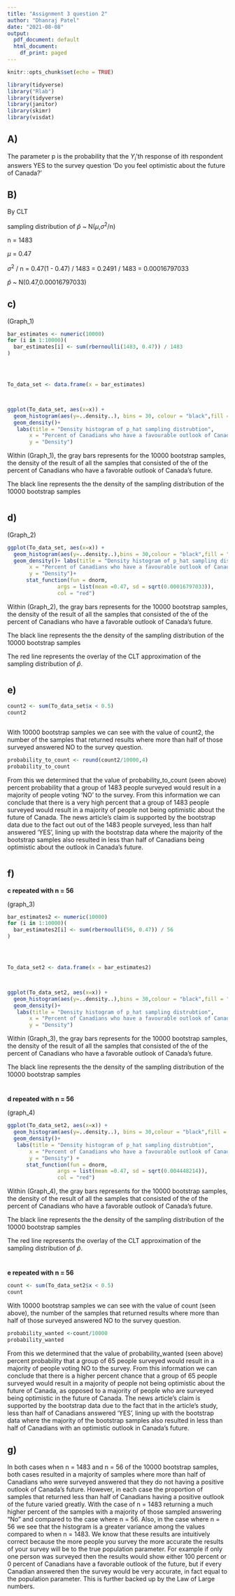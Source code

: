 ```yaml
---
title: "Assignment 3 question 2"
author: "Dhanraj Patel"
date: "2021-08-08"
output:
  pdf_document: default
  html_document:
    df_print: paged
---
```


```r
knitr::opts_chunk$set(echo = TRUE)
```


```r

library(tidyverse)                    
library("Rlab")  
library(tidyverse)
library(janitor)
library(skimr)
library(visdat)
```


## A)

The parameter p is the probability that the $Y_i$'th response of ith respondent
answers YES to the survey question 'Do you feel optimistic about the future of
Canada?'

## B)

By CLT 

sampling distribution of $\hat{p}$ ~ N($\mu$,$\sigma^2$/n)

n = 1483

$\mu$ = 0.47

$\sigma^2$ / n = 0.47(1 - 0.47) / 1483 = 0.2491 / 1483 = 0.00016797033



$\hat{p}$ ~ N(0.47,0.00016797033)


## c)


(Graph_1)
```r
bar_estimates <- numeric(10000)
for (i in 1:10000)(
  bar_estimates[i] <- sum(rbernoulli(1483, 0.47)) / 1483 
)




To_data_set <- data.frame(x = bar_estimates) 



ggplot(To_data_set, aes(x=x)) + 
  geom_histogram(aes(y=..density..), bins = 30, colour = "black",fill = "grey") +
  geom_density()+
   labs(title = "Density histogram of p_hat sampling distrubtion",
       x = "Percent of Canadians who have a favourable outlook of Canada's future",
       y = "Density")

```

Within (Graph_1), the gray bars represents for the 10000 bootstrap samples, 
the density of the result of all the samples that consisted of the of the
percent of Canadians who have a favorable outlook of Canada's future.

The black line represents the the density of the sampling distribution
of the 10000 bootstrap samples 




#

## d)


(Graph_2)
```r

ggplot(To_data_set, aes(x=x)) + 
  geom_histogram(aes(y=..density..),bins = 30,colour = "black",fill = "grey") +
  geom_density()+ labs(title = "Density histogram of p_hat sampling distrubtion",
       x = "Percent of Canadians who have a favourable outlook of Canada's future",
       y = "Density")+
      stat_function(fun = dnorm,
                args = list(mean =0.47, sd = sqrt(0.00016797033)),
                col = "red") 

```
Within (Graph_2), the gray bars represents for the 10000 bootstrap samples, 
the density of the result of all the samples that consisted of the of the
percent of Canadians who have a favorable outlook of Canada's future.

The black line represents the the density of the sampling distribution
of the 10000 bootstrap samples 

The red line represents the overlay of the 
CLT approximation of the sampling distribution of $\hat{p}$.



#

## e) 
```r

count2 <- sum(To_data_set$x < 0.5)
count2



```

With 10000 bootstrap samples we can see with the value of count2, the number of
the samples that returned results where more than half of those surveyed answered NO 
to the survey question. 


```r

probability_to_count <- round(count2/10000,4)
probability_to_count


```

From this we determined that the value of probability_to_count (seen above)
percent probability that a group of 1483 people surveyed would result in a majority of people voting 'NO' to the survey.
From this information we can conclude that there is a very high percent that
a group of 1483 people surveyed would result in a majority of people not being
optimistic about the future of Canada. The news article's claim is supported by the bootstrap data due to the fact out out of the 1483 people surveyed, less than half answered 'YES', lining up with the bootstrap data where the majority of the bootstrap samples also resulted in less than half of Canadians being  optimistic about the outlook in Canada's future.


#

## f) 

**c repeated with n = 56**



(graph_3)
```r
bar_estimates2 <- numeric(10000)
for (i in 1:10000)(
  bar_estimates2[i] <- sum(rbernoulli(56, 0.47)) / 56 
)




To_data_set2 <- data.frame(x = bar_estimates2) 



ggplot(To_data_set2, aes(x=x)) + 
  geom_histogram(aes(y=..density..),bins = 30,colour = "black",fill = "grey") +
  geom_density()+
   labs(title = "Density histogram of p_hat sampling distrubtion",
       x = "Percent of Canadians who have a favourable outlook of Canada's future",
       y = "Density")

```

Within (Graph_3), the gray bars represents for the 10000 bootstrap samples, 
the density of the result of all the samples that consisted of the of the
percent of Canadians who have a favorable outlook of Canada's future.

The black line represents the the density of the sampling distribution
of the 10000 bootstrap samples 


#

**d repeated with n = 56**

(graph_4)
```r

ggplot(To_data_set2, aes(x=x)) + 
  geom_histogram(aes(y=..density..), bins = 30,colour = "black",fill = "grey") +
  geom_density()+
   labs(title = "Density histogram of p_hat sampling distrubtion",
       x = "Percent of Canadians who have a favourable outlook of Canada's future",
       y = "Density") +
      stat_function(fun = dnorm,
                args = list(mean =0.47, sd = sqrt(0.004448214)),
                col = "red") 

```

Within (Graph_4), the gray bars represents for the 10000 bootstrap samples, 
the density of the result of all the samples that consisted of the of the
percent of Canadians who have a favorable outlook of Canada's future.

The black line represents the the density of the sampling distribution
of the 10000 bootstrap samples 

The red line represents the overlay of the 
CLT approximation of the sampling distribution of $\hat{p}$.

#

**e repeated with n = 56**

```r

count <- sum(To_data_set2$x < 0.5)
count
```

With 10000 bootstrap samples we can see with the value of count (seen above), the number of
the samples that returned results where more than half of those surveyed answered NO 
to the survey question. 


```r



probability_wanted <-count/10000
probability_wanted
```

From this we determined that the value of probability_wanted (seen above)
percent probability that a group of 65 people surveyed would result in a majority of people voting NO to the survey. 
From this information we can conclude that there is a higher percent chance that
a group of 65 people surveyed would result in a majority of people not being
optimistic about the future of Canada, as opposed to a majority of people who are
surveyed being optimistic in the future of Canada.
The news article's claim is supported by the bootstrap data due to the fact that in the
article's study, less than half of Canadians answered 'YES', lining up with
the bootstrap data where the majority of the bootstrap samples also resulted 
in less than half of Canadians with an optimistic outlook in Canada's future.

## g)

In both cases when n = 1483 and n = 56 of the 10000 bootstrap samples, both cases resulted in a majority of samples where more than half of Canadians who were surveyed answered that they do not having a positive outlook of Canada's future. However, in each case the proportion of samples that returned less than half of Canadians having a positive outlook of the future varied greatly. With the case of n = 1483 returning a much higher percent of the samples with a majority of those sampled answering "No" and compared to the case where n = 56. Also, in the case where n = 56 we see that the histogram is a greater variance among the values compared to when n = 1483. We know that these results are intuitively correct because the more people you survey the more accurate the results of your survey will be to the true population parameter. For example if only one person was surveyed then the results would show either 100 percent or 0 percent of Canadians have a favorable outlook of the future, but if every Canadian answered then the survey would be very accurate, in fact equal to the population parameter. This is further backed up by the Law of Large numbers.     